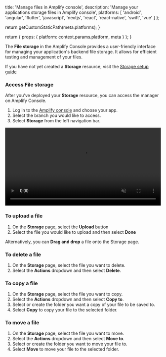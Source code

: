 
  title: 'Manage files in Amplify console',
  description:
    'Manage your applications storage files in Amplify console',
  platforms: [
    'android',
    'angular',
    'flutter',
    'javascript',
    'nextjs',
    'react',
    'react-native',
    'swift',
    'vue'
  ]
};

  return getCustomStaticPath(meta.platforms);
}

  return {
    props: {
      platform: context.params.platform,
      meta
    }
  };
}

The **File storage** in the Amplify Console provides a user-friendly interface for managing your application's backend file storage. It allows for efficient testing and management of your files.

If you have not yet created a **Storage** resource, visit the [Storage setup guide](/[platform]/build-a-backend/storage/set-up-storage/)

### Access File storage

After you've deployed your **Storage** resource, you can access the manager on Amplify Console.

1. Log in to the [Amplify console](https://console.aws.amazon.com/amplify/home) and choose your app.
2. Select the branch you would like to access.
3. Select **Storage** from the left navigation bar.

<video autoPlay={true} muted={true} loop={true} width="100%" playsInline={true}>
  <source src="/images/gen2/manage/storage-manager.mp4" />
</video>

### To upload a file

1. On the **Storage** page, select the **Upload** button
2. Select the file you would like to upload and then select **Done**

Alternatively, you can **Drag and drop** a file onto the Storage page.

### To delete a file

1. On the **Storage** page, select the file you want to delete.
2. Select the **Actions** dropdown and then select **Delete**.

### To copy a file

1. On the **Storage** page, select the file you want to copy.
2. Select the **Actions** dropdown and then select **Copy to**.
3. Select or create the folder you want a copy of your file to be saved to.
4. Select **Copy** to copy your file to the selected folder.

### To move a file

1. On the **Storage** page, select the file you want to move.
3. Select the **Actions** dropdown and then select **Move to**.
4. Select or create the folder you want to move your file to.
5. Select **Move** to move your file to the selected folder.

